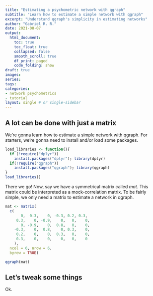 ```yaml
---
title: "Estimating a psychometric network with qgraph"
subtitle: "Learn how to estimate a simple network with qgraph"
excerpt: "Understand qgraph's simplicity in estimating networks"
author: "Gabriel R. R."
date: 2021-08-07
output: 
  html_document:
    toc: true
    toc_float: true
    collapsed: false
    smooth_scroll: true
    df_print: paged
    code_folding: show
draft: true
images:
series:
tags:
categories:
- network psychometrics
- tutorial
layout: single # or single-sidebar
---
```

## A lot can be done with just a matrix

We're gonna learn how to estimate a simple network with qgraph.
For starters, we're gonna need to install and/or load some packages.

```r
load_libraries <- function(){
  if (!require("dplyr"))
    install.packages("dplyr"); library(dplyr)
  if(!require("qgraph"))
    install.packages("qgraph"); library(qgraph)
}
load_libraries()
```

There we go! Now, say we have a symmetrical matrix called *mat*. 
This matrix could be interpreted as a mock-correlation matrix. To be fairly
simple, we only need a matrix to estimate a network in qgraph.

```r
mat <- matrix(
  c(
       0,  0.3,    0, -0.3, 0.2, 0.3,
     0.3,    0, -0.9,    0,   0,    0,
       0, -0.9,    0,  0.8,   0,    0,
    -0.3,    0,  0.8,    0, 0.3,    0,
     0.2,    0,    0,  0.3,   0,    0,
     0.3,    0,    0,    0,   0,    0
    ),
  ncol = 6, nrow = 6,
  byrow = TRUE)

qgraph(mat)
```

## Let's tweak some things

Ok.












